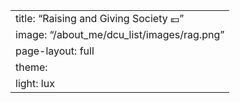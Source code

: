 ---
title: "Raising and Giving Society 💶"
image: "/about_me/dcu_list/images/rag.png"
page-layout: full
theme:
  light: lux
---